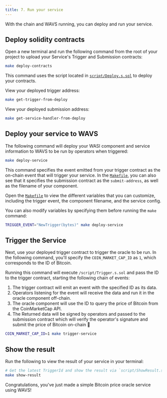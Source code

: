 ```yaml
---
title: 7. Run your service
---
```


With the chain and WAVS running, you can deploy and run your service.

## Deploy solidity contracts

Open a new terminal and run the following command from the root of your project to upload your Service's Trigger and Submission contracts:

```bash
make deploy-contracts
```

This command uses the script located in [`script/Deploy.s.sol`](https://github.com/Lay3rLabs/wavs-foundry-template/blob/3d6413e0e95bab3b8a4688b5e4e07b415d3c44bd/script/Trigger.s.sol) to deploy your contracts.

<Callout title="Deployed addresses" type="info">

View your deployed trigger address:

```bash
make get-trigger-from-deploy
```

View your deployed submission address:

```bash
make get-service-handler-from-deploy
```

</Callout>


## Deploy your service to WAVS

The following command will deploy your WASI component and service information to WAVS to be run by operators when triggered:

```bash
make deploy-service
```

This command specifies the event emitted from your trigger contract as the on-chain event that will trigger your service. In the [`Makefile`](https://github.com/Lay3rLabs/wavs-foundry-template/blob/3d6413e0e95bab3b8a4688b5e4e07b415d3c44bd/Makefile#L95-L103), you can also see that it specifies the submission contract as the `submit-address`, as well as the filename of your component.

<Callout title="Customize variables" type="info">

Open the [`Makefile`](https://github.com/Lay3rLabs/wavs-foundry-template/blob/3d6413e0e95bab3b8a4688b5e4e07b415d3c44bd/Makefile#L9-L22) to view the different variables that you can customize, including the trigger event, the component filename, and the service config.

You can also modify variables by specifying them before running the `make` command:

```bash
TRIGGER_EVENT="NewTrigger(bytes)" make deploy-service
```

</Callout>


## Trigger the Service

Next, use your deployed trigger contract to trigger the oracle to be run. In the following command, you'll specify the `COIN_MARKET_CAP_ID` as `1`, which corresponds to the ID of Bitcoin.

Running this command will execute `/script/Trigger.s.sol` and pass the ID to the trigger contract, starting the following chain of events:

1. The trigger contract will emit an event with the specified ID as its data.
2. Operators listening for the event will receive the data and run it in the oracle component off-chain.
3. The oracle component will use the ID to query the price of Bitcoin from the CoinMarketCap API.
4. The Returned data will be signed by operators and passed to the submission contract which will verify the operator's signature and submit the price of Bitcoin on-chain 🎉


```bash
COIN_MARKET_CAP_ID=1 make trigger-service
```

## Show the result

Run the following to view the result of your service in your terminal:

```bash
# Get the latest TriggerId and show the result via `script/ShowResult.s.sol`
make show-result
```

Congratulations, you've just made a simple Bitcoin price oracle service using WAVS!


